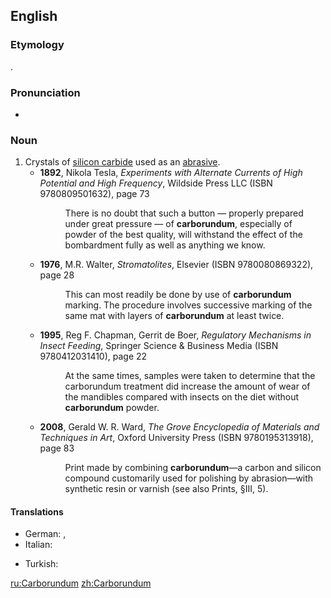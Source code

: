 {{also|carborundum}}
{{rfm}}
==English==

===Etymology===
{{blend|carbon|corundum|lang=en}}.

===Pronunciation===
* {{IPA|/kɑɹbəˈɹʌndəm/|lang=en}}

===Noun===
{{wikipedia}}
{{en-proper noun|-}}

# Crystals of [[silicon carbide]] used as an [[abrasive]].
#* '''1892''', Nikola Tesla, ''Experiments with Alternate Currents of High Potential and High Frequency'', Wildside Press LLC (ISBN 9780809501632), page 73
#*: There is no doubt that such a button — properly prepared under great pressure  — of '''carborundum''', especially of powder of the best quality, will withstand the  effect of the bombardment fully as well as anything we know.
#* '''1976''', M.R. Walter, ''Stromatolites'', Elsevier (ISBN 9780080869322), page 28
#*: This can most readily be done by use of '''carborundum''' marking. The procedure  involves successive marking of the same mat with layers of '''carborundum''' at least  twice. 
#* '''1995''', Reg F. Chapman, Gerrit de Boer, ''Regulatory Mechanisms in Insect Feeding'', Springer Science & Business Media (ISBN 9780412031410), page 22
#*: At the same times, samples were taken to determine that the carborundum  treatment did increase the amount of wear of the mandibles compared with  insects on the diet without '''carborundum''' powder.
#* '''2008''', Gerald W. R. Ward, ''The Grove Encyclopedia of Materials and Techniques in Art'', Oxford University Press (ISBN 9780195313918), page 83
#*: Print made by combining '''carborundum'''—a carbon and silicon compound customarily used for  polishing by abrasion—with synthetic resin or varnish (see also Prints, §III, 5). 

====Translations====
{{trans-top|crystals of silicon carbide used as an abrasive}}
* German: {{t|de|Carborundum|n}}, {{t|de|Karborund|n}}
* Italian: {{t|it|carborundum|m}}
{{trans-mid}}
* Turkish: {{t|tr|Karburundum}}
{{trans-bottom}}

[[ru:Carborundum]]
[[zh:Carborundum]]